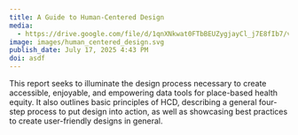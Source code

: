 ```yaml
---
title: A Guide to Human-Centered Design
media: 
  - https://drive.google.com/file/d/1qnXNkwat0FTbBEUZygjayCl_j7E8fIb7/view?usp=sharing
image: images/human_centered_design.svg
publish_date: July 17, 2025 4:43 PM
doi: asdf
---
```

This report seeks to illuminate the design process necessary to create accessible, enjoyable, and empowering data tools for place-based health equity. It also outlines basic principles of HCD, describing a general four-step process to put design into action, as well as showcasing best practices to create user-friendly designs in general.
